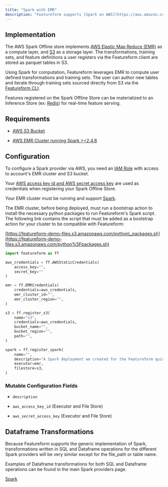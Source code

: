 ```yaml
---
title: "Spark with EMR"
description: "Featureform supports [Spark on AWS](https://aws.amazon.com/emr/features/spark/) as an Offline Store."
---
```


## Implementation

The AWS Spark Offline store implements [AWS Elastic Map Reduce (EMR)](https://aws.amazon.com/emr/) as a compute layer, and [S3](https://docs.aws.amazon.com/AmazonS3/latest/userguide/Welcome.html) as a storage layer. The transformations, training sets, and feature definitions a user registers via the Featureform client are stored as parquet tables in S3.

Using Spark for computation, Featureform leverages EMR to compute user defined transformations and training sets. The user can author new tables and iterate through training sets sourced directly from S3 via the [Featureform CLI](/getting-started/interact-with-the-cli).

Features registered on the Spark Offline Store can be materialized to an Inference Store (ex: [Redis](/inference-online-stores/redis)) for real-time feature serving.

## Requirements

* [AWS S3 Bucket](https://docs.aws.amazon.com/s3/?icmpid=docs%5Fhomepage%5Ffeaturedsvcs)

* [AWS EMR Cluster running Spark >=2.4.8](https://docs.aws.amazon.com/emr/index.html)

## Configuration

To configure a Spark provider via AWS, you need an [IAM Role](https://docs.aws.amazon.com/IAM/latest/UserGuide/id%5Froles.html) with access to account's EMR cluster and S3 bucket.

Your [AWS access key id and AWS secret access key](https://docs.aws.amazon.com/general/latest/gr/aws-sec-cred-types.html) are used as credentials when registering your Spark Offline Store.

Your EMR cluster must be running and support [Spark](https://docs.aws.amazon.com/emr/latest/ReleaseGuide/emr-spark.html).

The EMR cluster, before being deployed, must run a bootstrap action to install the necessary python packages to run Featureform's Spark script. The following link contains the script that must be added as a bootstrap action for your cluster to be compatible with Featureform:

[https://featureform-demo-files.s3.amazonaws.com/python\_packages.sh](https://featureform-demo-files.s3.amazonaws.com/python%5Fpackages.sh)

```py spark\_quickstart.py
import featureform as ff

aws_credentials = ff.AWSStaticCredentials(
    access_key="",
    secret_key=""
)

emr = ff.EMRCredentials(
    credentials=aws_credentials,
    emr_cluster_id="",
    emr_cluster_region="",
)

s3 = ff.register_s3(
    name="s3",
    credentials=aws_credentials,
    bucket_name="",
    bucket_region="",
    path="",
)

spark = ff.register_spark(
    name="",
    description="A Spark deployment we created for the Featureform quickstart",
    executor=emr,
    filestore=s3,
)
```

### Mutable Configuration Fields

* `description`

* `aws_access_key_id` (Executor and File Store)

* `aws_secret_access_key` (Executor and File Store)

## Dataframe Transformations

Because Featureform supports the generic implementation of Spark, transformations written in SQL and Dataframe operations for the different Spark providers will be very similar except for the file\_path or table name.

Examples of Dataframe transformations for both SQL and Dataframe operations can be found in the main Spark providers page.

[Spark](/training-offline-stores/spark)